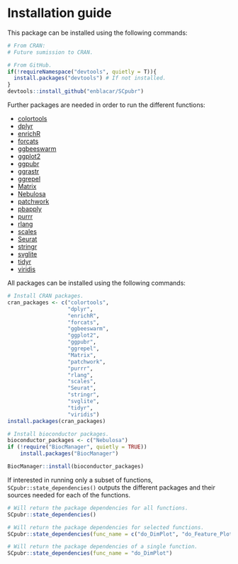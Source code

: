 # Installation guide {-}

This package can be installed using the following commands:
```r
# From CRAN:
# Future sumission to CRAN.

# From GitHub.
if(!requireNamespace("devtools", quietly = T)){
  install.packages("devtools") # If not installed.
}
devtools::install_github("enblacar/SCpubr")

```


Further packages are needed in order to run the different functions:

- [colortools](https://github.com/gastonstat/colortools)
- [dplyr](https://dplyr.tidyverse.org/)
- [enrichR](https://cran.r-project.org/web/packages/enrichR/vignettes/enrichR.html)
- [forcats](https://forcats.tidyverse.org/index.html)
- [ggbeeswarm](https://cran.r-project.org/web/packages/ggbeeswarm/index.html)
- [ggplot2](https://ggplot2.tidyverse.org/)
- [ggpubr](https://cran.r-project.org/web/packages/ggpubr/index.html)
- [ggrastr](https://cran.r-project.org/web/packages/ggrastr/vignettes/Raster_geoms.html)
- [ggrepel](https://cran.r-project.org/web/packages/ggrepel/vignettes/ggrepel.html)
- [Matrix](https://cran.r-project.org/web/packages/Matrix/index.html)
- [Nebulosa](http://bioconductor.org/packages/release/bioc/html/Nebulosa.html)
- [patchwork](https://patchwork.data-imaginist.com/)
- [pbapply](https://cran.rstudio.com/web/packages/pbapply/index.html)
- [purrr](https://purrr.tidyverse.org/)
- [rlang](https://cran.r-project.org/web/packages/rlang/index.html)
- [scales](https://cran.r-project.org/web/packages/scales/index.html)
- [Seurat](https://satijalab.org/seurat/index.html)
- [stringr](https://cran.r-project.org/web/packages/stringr/index.html)
- [svglite](https://cran.r-project.org/web/packages/svglite/index.html)
- [tidyr](https://tidyr.tidyverse.org/)
- [viridis](https://cran.r-project.org/web/packages/viridis/index.html)


All packages can be installed using the following commands:

```r
# Install CRAN packages.
cran_packages <- c("colortools",
                   "dplyr",
                   "enrichR",
                   "forcats",
                   "ggbeeswarm",
                   "ggplot2",
                   "ggpubr",
                   "ggrepel",
                   "Matrix",
                   "patchwork",
                   "purrr",
                   "rlang",
                   "scales",
                   "Seurat",
                   "stringr",
                   "svglite",
                   "tidyr",
                   "viridis")
install.packages(cran_packages)

# Install bioconductor packages.
bioconductor_packages <- c("Nebulosa")
if (!require("BiocManager", quietly = TRUE))
    install.packages("BiocManager")

BiocManager::install(bioconductor_packages)
```

If interested in running only a subset of functions, `SCpubr::state_dependencies()` outputs the different packages and their sources needed for each of the functions.

```r
# Will return the package dependencies for all functions.
SCpubr::state_dependencies()

# Will return the package dependencies for selected functions.
SCpubr::state_dependencies(func_name = c("do_DimPlot", "do_Feature_Plot"))

# Will return the package dependencies of a single function.
SCpubr::state_dependencies(func_name = "do_DimPlot")
```
